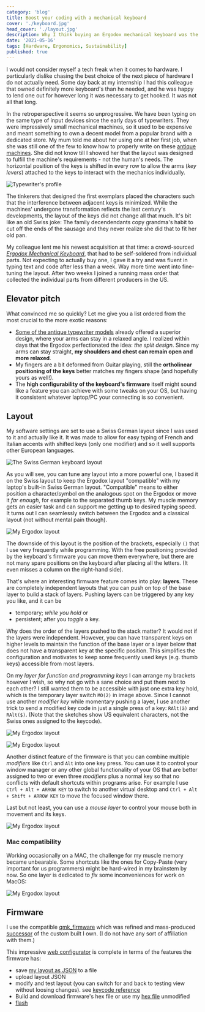 ```yaml
---
category: 'blog'
title: Boost your coding with a mechanical keyboard
cover: './keyboard.jpg'
head_cover: './layout.jpg'
description: Why I think buying an Ergodox mechanical keyboard was the best investement I made
date: '2021-05-16'
tags: [Hardware, Ergonomics, Sustainability]
published: true
---
```


I would not consider myself a tech freak when it comes to hardware. I
particularly dislike chasing the best choice of the next piece of hardware I do not actually
need. Some day back at my internship I had this colleague that owned definitely more keyboard's than he needed, and he was happy to lend one out for however long it was necessary to get hooked.
It was not all that long.

In the retroperspective it seems so unprogressive. We have been typing on the same type of input devices since the early days of typewriters.
They were impressively small mechanical machines, so it used to be expensive and meant something to own a decent model from a popular brand with a dedicated store.
My mum told me about her using one at her first job, when she was still one of the few to know how to properly write on these [antique machines](https://www.antiquetypewriters.com/collection/).
She did not know till I showed her that the layout was designed to fulfill the machine's requirements - not the human's needs. The horizontal position of the keys is shifted in every row to allow the arms (_key levers_) attached to the keys to interact with the mechanics individually.

![Typewriter's profile](./typewriter.jpg "Typewriter's profile.")

The tinkerers that designed the first exemplars placed the characters such that the interference between adjacent keys is minimized. While the machines' undergone transformation reflects the last century's developments, the layout of the keys did not change all that much. It's bit like an old Swiss joke: The family decendendants copy grandma's habit to cut off the ends of the sausage and they never realize she did that to fit her old pan.

My colleague lent me his newest acquisition at that time: 
a crowd-sourced [_Ergodox Mechanical Keyboard_](https://www.ergodox.io/), that had to be self-soldered from individual parts. Not expecting to actually buy one, I gave it a try and was fluent in typing text and code after less than a week. Way more time went into fine-tuning the layout. After two weeks I joined a running mass order that collected the individual parts from different producers in the US.

## Elevator pitch

What convinced me so quickly? Let me give you a list ordered from the most crucial to the more exotic reasons:
- [Some of the antique typewriter models](https://www.antiquetypewriters.com/typewriter/franklin-2-typewriter/) already offered a superior design, where your arms can stay in a relaxed angle. I realized within days that the Ergodox perfectionated the idea: _the split design_. Since my arms can stay straight, **my shoulders and chest can remain open and more relaxed**.
- My fingers are a bit deformed from Guitar playing, still the **ortholinear positioning of the keys** better matches my fingers shape (and hopefully yours as well!).
- The **high configurability of the keyboard's firmware** itself might sound like a feature you can achieve with some tweaks on your OS, but having it consistent whatever laptop/PC your connecting is so convenient.

## Layout

My software settings are set to use a Swiss German layout since I was used to it and actually like it. It was made to allow for easy typing of French and Italian accents with shifted keys (only one modifier) and so it well supports other European languages.

![The Swiss German keyboard layout](./swiss-layout.png "The Swiss German keyboard layout. Source: https://commons.wikimedia.org/wiki/File:KB_Swiss.svg")

As you will see, you can tune any layout into a more powerful one, I based it on the Swiss layout to keep the Ergodox layout "compatible" with my laptop's built-in Swiss German layout. "Compatible" means to either position a character/symbol on the analogous spot on the Ergodox or move it _far enough_, for example to the separated thumb keys. My muscle memory gets an easier task and can support me getting up to desired typing speed. It turns out I can seamlessly switch between the Ergodox and a classical layout (not without mental pain though).

![My Ergodox layout](./Ergodox-layout-0.png "The base layer (0) of my Ergodox keyboard layout.")

The downside of this layout is the position of the brackets, especially `()` that I use very frequently while programming. With the free positioning provided by the keyboard's firmware you can move them everywhere, but there are not many spare positions on the keyboard after placing all the letters. (It even misses a column on the right-hand side).

That's where an interesting firmware feature comes into play: **layers**. These are completely independent layouts that you can push on top of the base layer to build a stack of layers. Pushing layers can be triggered by any key you like, and it can be

- temporary; _while you hold_ or
- persistent; after you _toggle_ a key.

Why does the order of the layers pushed to the stack matter? It would not if the layers were independent. However, you can have transparent keys on higher levels to maintain the function of the base layer or a layer below that does not have a transparent key at the specific position. This simplifies the configuration and motivates to keep some frequently used keys (e.g. thumb keys) accessible from most layers.

On my _layer for function and programming keys_ I can arrange my brackets however I wish, so why not go with a sane choice and put them next to each other? I still wanted them to be accessible with just one extra key hold, which is the temporary layer switch `MO(2)` in image above. Since I cannot use another _modifier key_ while momentary pushing a layer, I use another trick to send a modified key code in just a single press of a key: `RAlt(ä)` and `RAlt($)`. (Note that the sketches show US equivalent characters, not the Swiss ones assigned to the keycode).

![My Ergodox layout](./Ergodox-layout-2.png "The layer (2) for function and programming keys.")

![My Ergodox layout](./Ergodox-layout-3.png "The layer (3) for keys found on numeric keypad.")

Another distinct feature of the firmware is that you can combine multiple _modifiers_ like `Ctrl` and `Alt` into one key press. You can use it to control your window manager or any other global functionality of your OS that are better assigned to two or even three _modifiers_ plus a normal key so that no conflicts with default shortcuts within programs arise. For example I use `Ctrl + Alt + ARROW KEY` to switch to another virtual desktop and `Ctrl + Alt + Shift + ARROW KEY` to move the focused window there.

Last but not least, you can use a _mouse layer_ to control your mouse both in movement and its keys.

![My Ergodox layout](./Ergodox-layout-4.png "The mouse layer (4).")


### Mac compatibility

Working occasionally on a MAC, the challenge for my muscle memory became unbearable. Some shortcuts like the ones for Copy-Paste (very important for us programmers) might be hard-wired in my brainstem by now. So one layer is dedicated to _fix_ some inconveniences for work on MacOS:

![My Ergodox layout](./Ergodox-layout-1.png "The layer (1) for compatibility with MacOS.")

## Firmware

I use the compatible [qmk_firmware](https://github.com/qmk/qmk_firmware/tree/master/keyboards/ergodox_ez) which was refined and mass-produced [successor](https://ergodox-ez.com/) of the custom built I own. (I do not have any sort of affiliation with them.)

This impressive [web configurator](https://config.qmk.fm/#/ergodox_ez/base/LAYOUT_ergodox_pretty) is complete in terms of the features the firmware has:

- save [my layout as JSON](./ergodox-layout.json) to a file
- upload layout JSON
- modify and test layout (you can switch for and back to testing view without loosing changes). see [keycode reference](https://docs.qmk.fm/#/keycodes)
- Build and download firmware's hex file or use my [hex file](./ergodox-layout.hex) unmodified
- [flash](https://docs.qmk.fm/#/newbs_flashing)
